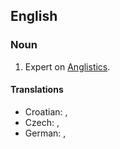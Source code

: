 ==English==

===Noun===
{{en-noun}}

# Expert on [[Anglistics]].

====Translations====
{{trans-top|expert on Anglistics}}
* Croatian: {{t-|hr|anglist|m}}, {{t-|hr|anglistkinja|f}}
* Czech: {{t+|cs|anglista|m}}, {{t-|cs|anglistka|f}}
* German: {{t-|de|Anglizist|m}}, {{t-|de|Anglizistin|f}}
{{trans-mid}}
{{trans-bottom}}
